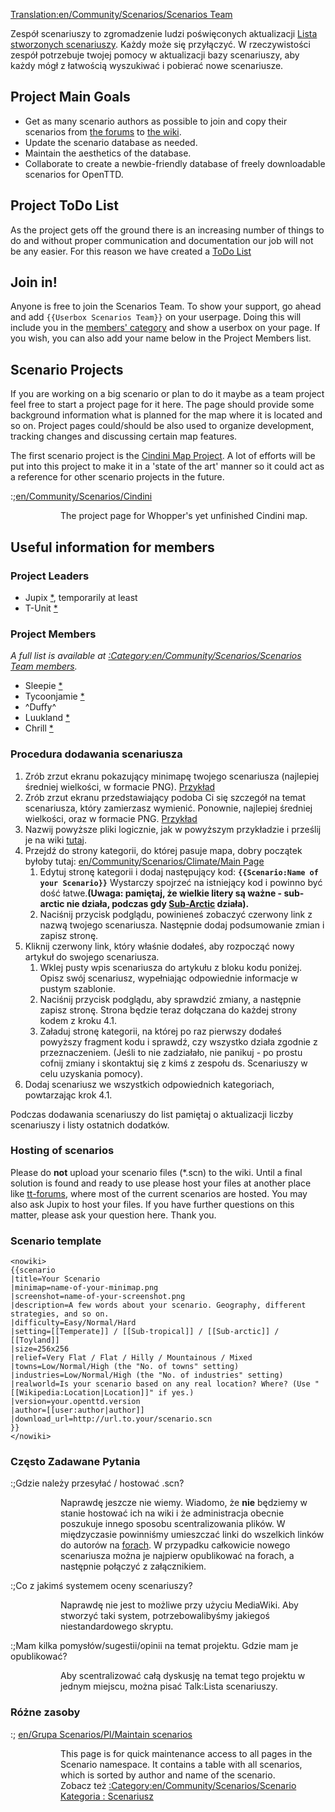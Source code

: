 [[Translation:en/Community/Scenarios/Scenarios Team]]

Zespół scenariuszy to zgromadzenie ludzi poświęconych aktualizacji [[pl/Community/Scenarios/Main Page|Lista stworzonych scenariuszy]]. Każdy może się przyłączyć. W rzeczywistości zespół potrzebuje twojej pomocy w aktualizacji bazy scenariuszy, aby każdy mógł z łatwością wyszukiwać i pobierać nowe scenariusze.

==Project Main Goals==

* Get as many scenario authors as possible to join and copy their scenarios from [http://www.tt-forums.net/viewforum.php?f=60 the forums] to [[en/Community/Scenarios/Main Page|the wiki]].
* Update the scenario database as needed.
* Maintain the aesthetics of the database.
* Collaborate to create a newbie-friendly database of freely downloadable scenarios for OpenTTD.

== Project ToDo List ==
As the project gets off the ground there is an increasing number of things to do and without proper communication and documentation our job will not be any easier. For this reason we have created a [[en/Archive/Community/Scenarios Team ToDo List|ToDo List]]

==Join in!==

Anyone is free to join the Scenarios Team. To show your support, go ahead and add <code><nowiki>{{Userbox Scenarios Team}}</nowiki></code> on your userpage. Doing this will include you in the [[:Category:en/Community/Scenarios/Scenarios Team members|members' category]] and show a userbox on your page. If you wish, you can also add your name below in the Project Members list.

==Scenario Projects==

If you are working on a big scenario or plan to do it maybe as a team project feel free to start a
project page for it here. The page should provide some background information what is planned for the map where it is located and so on. Project pages could/should be also used to organize development, tracking changes and discussing certain map features.

The first scenario project is the [[en/Community/Scenarios/Cindini|Cindini Map Project]]. A lot of efforts will be put into this project to make it in a 'state of the art' manner so it could act as a reference for other scenario projects in the future.

:;[[en/Community/Scenarios/Cindini]]
::The project page for Whopper's yet unfinished Cindini map.

==Useful information for members==

===Project Leaders===

* Jupix [http://www.tt-forums.net/profile.php?mode=viewprofile&u=6127 *], temporarily at least
* T-Unit [http://www.tt-forums.net/profile.php?mode=viewprofile&u=16437 *]

===Project Members===

''A full list is available at [[:Category:en/Community/Scenarios/Scenarios Team members]].''

*Sleepie [http://www.tt-forums.net/profile.php?mode=viewprofile&u=15521 *]
*Tycoonjamie [http://www.tt-forums.net/profile.php?mode=viewprofile&u=11355 *]
*^Duffy^
*Luukland [http://www.tt-forums.net/profile.php?mode=viewprofile&u=18632 *]
*Chrill [http://www.tt-forums.net/memberlist.php?mode=viewprofile&u=5436 * ]

===Procedura dodawania scenariusza===

# Zrób zrzut ekranu pokazujący minimapę twojego scenariusza (najlepiej średniej wielkości, w formacie PNG). [http://wiki.openttd.org/index.php/File:Scn-echo-minimap.png Przykład]
# Zrób zrzut ekranu przedstawiający podoba Ci się szczegół na temat scenariusza, który zamierzasz wymienić. Ponownie, najlepiej średniej wielkości, oraz w formacie PNG. [http://wiki.openttd.org/index.php/File:Scn-echo-screenshot.png Przykład]
# Nazwij powyższe pliki logicznie, jak w powyższym przykładzie i prześlij je na wiki [[Special:Upload|tutaj]].
# Przejdź do strony kategorii, do której pasuje mapa, dobry początek byłoby tutaj: [[en/Community/Scenarios/Climate/Main Page]]<!--[[Scenariusz według ustawień]]-->
## Edytuj stronę kategorii i dodaj następujący kod: '''<code><nowiki>{{Scenario:Name of your Scenario}}</nowiki><!--<nowiki>{{Scenariusz: nazwa twojego scenariusza}}</nowiki>--></code>''' Wystarczy spojrzeć na istniejący kod i powinno być dość łatwe.'''(Uwaga: pamiętaj, że wielkie litery są ważne - <nowiki>sub-arctic</nowiki> nie działa, podczas gdy [[pl/Manual/Klimat#arktyczny|Sub-Arctic]]<!--Sub-Arktyczny--> działa). '''
## Naciśnij przycisk podglądu, powinieneś zobaczyć czerwony link z nazwą twojego scenariusza. Następnie dodaj podsumowanie zmian i zapisz stronę.
# Kliknij czerwony link, który właśnie dodałeś, aby rozpocząć nowy artykuł do swojego scenariusza.
## Wklej pusty wpis scenariusza do artykułu z bloku kodu poniżej. Opisz swój scenariusz, wypełniając odpowiednie informacje w pustym szablonie.
## Naciśnij przycisk podglądu, aby sprawdzić zmiany, a następnie zapisz stronę. Strona będzie teraz dołączana do każdej strony kodem z kroku 4.1.
## Załaduj stronę kategorii, na której po raz pierwszy dodałeś powyższy fragment kodu i sprawdź, czy wszystko działa zgodnie z przeznaczeniem. (Jeśli to nie zadziałało, nie panikuj - po prostu cofnij zmiany i skontaktuj się z kimś z zespołu ds. Scenariuszy w celu uzyskania pomocy).
# Dodaj scenariusz we wszystkich odpowiednich kategoriach, powtarzając krok 4.1.

Podczas dodawania scenariuszy do list pamiętaj o aktualizacji liczby scenariuszy i listy ostatnich dodatków.

===Hosting of scenarios===
Please do '''not''' upload your scenario files (*.scn) to the wiki. Until a final solution is found and ready to use please host your files at another place like [http://www.tt-forums.net/viewforum.php?f=60 tt-forums], where most of the current scenarios are hosted. You may also ask Jupix to host your files. If you have further questions on this matter, please ask your question here.
Thank you.

===Scenario template===

<pre>
<nowiki>
{{scenario
|title=Your Scenario
|minimap=name-of-your-minimap.png
|screenshot=name-of-your-screenshot.png
|description=A few words about your scenario. Geography, different strategies, and so on.
|difficulty=Easy/Normal/Hard
|setting=[[Temperate]] / [[Sub-tropical]] / [[Sub-arctic]] / [[Toyland]]
|size=256x256
|relief=Very Flat / Flat / Hilly / Mountainous / Mixed
|towns=Low/Normal/High (the "No. of towns" setting)
|industries=Low/Normal/High (the "No. of industries" setting)
|realworld=Is your scenario based on any real location? Where? (Use "[[Wikipedia:Location|Location]]" if yes.)
|version=your.openttd.version
|author=[[user:author|author]]
|download_url=http://url.to.your/scenario.scn
}}
</nowiki>
</pre>

===Często Zadawane Pytania===

:;Gdzie należy przesyłać / hostować .scn?
::Naprawdę jeszcze nie wiemy. Wiadomo, że '''nie''' będziemy w stanie hostować ich na wiki i że administracja obecnie poszukuje innego sposobu scentralizowania plików. W międzyczasie powinniśmy umieszczać linki do wszelkich linków do autorów na [http://www.tt-forums.net/viewforum.php?f=60 forach]. W przypadku całkowicie nowego scenariusza można je najpierw opublikować na forach, a następnie połączyć z załącznikiem.

:;Co z jakimś systemem oceny scenariuszy?
::Naprawdę nie jest to możliwe przy użyciu MediaWiki. Aby stworzyć taki system, potrzebowalibyśmy jakiegoś niestandardowego skryptu.

:;Mam kilka pomysłów/sugestii/opinii na temat projektu. Gdzie mam je opublikować?
::Aby scentralizować całą dyskusję na temat tego projektu w jednym miejscu, można pisać <!--[[Talk:List of player-made scenarios]]-->Talk:Lista scenariuszy.

===Różne zasoby===


:;<!--[[Scenarios Team/Maintain scenarios]]--> [[en/Grupa Scenarios/Pl/Maintain scenarios]]
::This page is for quick maintenance access to all pages in the Scenario namespace. It contains a table with all scenarios, which is sorted by author and name of the scenario.
::Zobacz też [[:Category:en/Community/Scenarios/Scenario]] [[:Category:pl/Scenariusz|Kategoria : Scenariusz]]